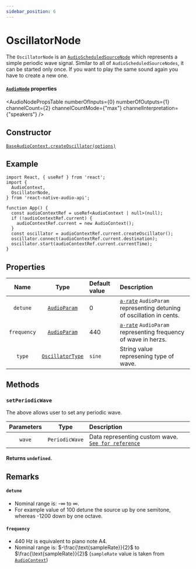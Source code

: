 ```yaml
---
sidebar_position: 6
---
```



# OscillatorNode

The `OscillatorNode` is an [`AudioScheduledSourceNode`](/docs/sources/audio-scheduled-source-node) which represents a simple periodic wave signal.
Similar to all of `AudioScheduledSourceNodes`, it can be started only once. If you want to play the same sound again you have to create a new one.

#### [`AudioNode`](/docs/core/audio-node#properties) properties

<AudioNodePropsTable numberOfInputs={0} numberOfOutputs={1} channelCount={2} channelCountMode={"max"} channelInterpretation={"speakers"} />

## Constructor

[`BaseAudioContext.createOscillator(options)`](/docs/core/base-audio-context#createoscillator)

## Example

```tsx
import React, { useRef } from 'react';
import {
  AudioContext,
  OscillatorNode,
} from 'react-native-audio-api';

function App() {
  const audioContextRef = useRef<AudioContext | null>(null);
  if (!audioContextRef.current) {
    audioContextRef.current = new AudioContext();
  }
  const oscillator = audioContextRef.current.createOscillator();
  oscillator.connect(audioContextRef.current.destination);
  oscillator.start(audioContextRef.current.currentTime);
}
```

## Properties

| Name | Type | Default value | Description |
| :----: | :----: | :-------- | :------- |
| `detune` <ReadOnly /> | [`AudioParam`](/docs/core/audio-param) | 0 |[`a-rate`](/docs/core/audio-param#a-rate-vs-k-rate) `AudioParam` representing detuning of oscillation in cents. |
| `frequency` <ReadOnly /> | [`AudioParam`](/docs/core/audio-param) | 440 | [`a-rate`](/docs/core/audio-param#a-rate-vs-k-rate) `AudioParam` representing frequency of wave in herzs. |
| `type` | [`OscillatorType`](/docs/types/oscillator-type)| `sine` | String value represening type of wave. |

## Methods

### `setPeriodicWave`

The above allows user to set any periodic wave.

| Parameters | Type | Description |
| :---: | :---: | :---- |
| `wave` | `PeriodicWave` | Data representing custom wave. [`See for reference`](/docs/core/base-audio-context#createperiodicwave) |

#### Returns `undefined`.

## Remarks

#### `detune`
- Nominal range is: -∞ to ∞.
- For example value of 100 detune the source up by one semitone, whereas -1200 down by one octave.

#### `frequency`
- 440 Hz is equivalent to piano note A4.
- Nominal range is: $-\frac{\text{sampleRate}}{2}$ to $\frac{\text{sampleRate}}{2}$
(`sampleRate` value is taken from [`AudioContext`](/docs/core/base-audio-context#properties))

